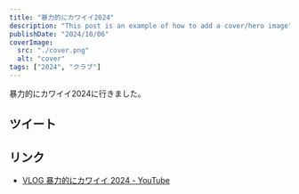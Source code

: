 ```yaml
---
title: "暴力的にカワイイ2024"
description: "This post is an example of how to add a cover/hero image"
publishDate: "2024/10/06"
coverImage:
  src: "./cover.png"
  alt: "cover"
tags: ["2024", "クラブ"]
---
```


暴力的にカワイイ2024に行きました。

## ツイート

<Twitter url="https://x.com/dokudamichang/status/1842782828930769397" />

## リンク

- [VLOG 暴力的にカワイイ 2024 - YouTube](https://www.youtube.com/watch?v=MNlauYYP0LE)
